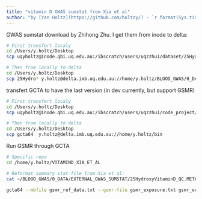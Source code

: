 ```yaml
---
title: "vitamin D GWAS sumstat from Xia et al"
author: "by [Yan Holtz](https://github.com/holtzy/) - `r format(Sys.time(), '%d %B %Y')`"
---
```






GWAS sumstat download by Zhihong Zhu. I get them from inode to delta:

```bash
# First transfert localy
cd /Users/y.holtz/Desktop
scp uqyholtz@inode.qbi.uq.edu.au:/ibscratch/users/uqzzhu1/dataset/25Hydro* .

# Then from locally to delta
cd /Users/y.holtz/Desktop
scp 25Hydro* y.holtz@delta.imb.uq.edu.au://home/y.holtz/BLOOD_GWAS/0_DATA/EXTERNAL_GWAS_SUMSTAT
```




transfert GCTA to have the last version (in dev currently, but support GSMR)
```bash
# First transfert localy
cd /Users/y.holtz/Desktop
scp uqyholtz@inode.qbi.uq.edu.au:/ibscratch/users/uqzzhu1/code_project/gcta/build/gcta64 .

# Then from locally to delta
cd /Users/y.holtz/Desktop
scp gcta64  y.holtz@delta.imb.uq.edu.au://home/y.holtz/bin
```


Run GSMR through GCTA
```bash

# Specific repo
cd /home/y.holtz/VITAMIND_XIA_ET_AL

# Reformat summary stat file from Xia et al:
cat ~/BLOOD_GWAS/0_DATA/EXTERNAL_GWAS_SUMSTAT/25HydroxyVitaminD_QC.METAANALYSIS1.txt 

gcta64 --mbfile gsmr_ref_data.txt --gsmr-file gsmr_exposure.txt gsmr_outcome.txt --gsmr-alg 0 --out gsmr_result_vitD
```





